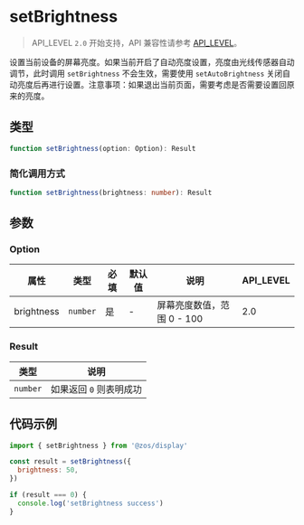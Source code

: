 # setBrightness

> API_LEVEL `2.0` 开始支持，API 兼容性请参考 [API_LEVEL](../../../../guides/framework/device/compatibility.md)。

设置当前设备的屏幕亮度。如果当前开启了自动亮度设置，亮度由光线传感器自动调节，此时调用 `setBrightness` 不会生效，需要使用 `setAutoBrightness` 关闭自动亮度后再进行设置。注意事项：如果退出当前页面，需要考虑是否需要设置回原来的亮度。

## 类型

```ts
function setBrightness(option: Option): Result
```

### 简化调用方式

```ts
function setBrightness(brightness: number): Result
```

## 参数

### Option

| 属性       | 类型                | 必填 | 默认值 | 说明                       | API_LEVEL |
| ---------- | ------------------- | ---- | ------ | -------------------------- | --------- |
| brightness | <code>number</code> | 是   | -      | 屏幕亮度数值，范围 0 - 100 | 2.0       |

### Result

| 类型                | 说明                    |
| ------------------- | ----------------------- |
| <code>number</code> | 如果返回 `0` 则表明成功 |

## 代码示例

```js
import { setBrightness } from '@zos/display'

const result = setBrightness({
  brightness: 50,
})

if (result === 0) {
  console.log('setBrightness success')
}
```
